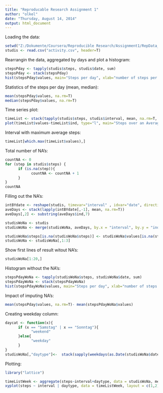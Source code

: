 ```yaml
---
title: "Reproducable Research Assignment 1"
author: "olkel"
date: "Thursday, August 14, 2014"
output: html_document
---
```



Loading the data:
```r
setwd("Z:/Dokumente/Coursera/Reproducible Research/Assignment1/RepData_PeerAssessment1")
studis <- read.csv("activity.csv", header=T)
```

Rearrangin the data, aggregated by days and plot a histogram:
```r
stepsPday <- tapply(studis$steps, studis$date, sum)
stepsPday <- stack(stepsPday)
hist(stepsPday$values, main="Steps per day", xlab="number of steps per day")
```

Statistics of the steps per day (mean, median):
```r
mean(stepsPday$values, na.rm=T)
median(stepsPday$values, na.rm=T)
```

Time series plot:
```r
timeList <- stack(tapply(studis$steps, studis$interval, mean, na.rm=T, simplify=T))
plot(timeList$values~timeList$ind, type="l", main="Steps over an Average Day", xlab="Daytime (n-th 5 minute interval)", ylab="Average steps in 5 minutes")
```

Interval with maximum average steps:
```r
timeList[which.max(timeList$values),]
```

Total number of NA's:
```r
countNA <- 0
for (step in studis$steps) {
      if (is.na(step)){
            countNA <- countNA + 1
      }
}
countNA
```

Filling out the NA's:
```r
intBYdate <- reshape(studis, timevar="interval" , idvar="date", direction="wide")
aveDays <- stack(lapply(intBYdate[,-1], mean, na.rm=T))
aveDays[,2] <- substring(aveDays$ind,7)

studisWoNa <- studis
studisWoNa <- merge(studisWoNa, aveDays, by.x = "interval", by.y = "ind")

studisWoNa$steps[is.na(studisWoNa$steps)] <- studisWoNa$values[is.na(studisWoNa$steps)]
studisWoNa <- studisWoNa[,1:3]

```

Show first lines of result witout NA's:
```r
studisWoNa[1:20,]
```

Histogram without the NA's:
```r
stepsPdayWoNa <- tapply(studisWoNa$steps, studisWoNa$date, sum)
stepsPdayWoNa <- stack(stepsPdayWoNa)
hist(stepsPdayWoNa$values, main="Steps per day", xlab="number of steps per day")
```

Impact of imputing NA's:
```r
mean(stepsPday$values, na.rm=T)- mean(stepsPdayWoNa$values)
```

Creating weekday column:
```r
daycat <- function(x){
      if (x == "Samstag" | x == "Sonntag"){
            "weekend"
      }else{
            "weekday"
      }
}
studisWoNa[,"daytype"]<-  stack(sapply(weekdays(as.Date(studisWoNa$date)),daycat))[,1]
```

Plotting:
```r
library("lattice")

timeListWeek <- aggregate(steps~interval+daytype, data = studisWoNa, mean)
xyplot(steps ~ interval | daytype, data = timeListWeek, layout = c(1,2), type= "l")
```

